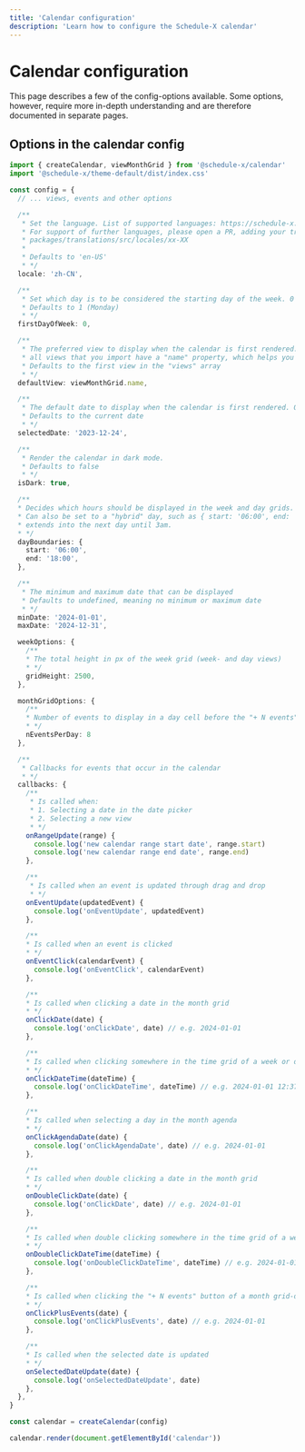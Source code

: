 ```yaml
---
title: 'Calendar configuration'
description: 'Learn how to configure the Schedule-X calendar'
---
```


# Calendar configuration

This page describes a few of the config-options available. Some options, however, require more
in-depth understanding and are therefore documented in separate pages.

## Options in the calendar config

```ts
import { createCalendar, viewMonthGrid } from '@schedule-x/calendar'
import '@schedule-x/theme-default/dist/index.css'

const config = {
  // ... views, events and other options

  /**
   * Set the language. List of supported languages: https://schedule-x.dev/docs/calendar/supported-languages
   * For support of further languages, please open a PR, adding your translations under the folder:
   * packages/translations/src/locales/xx-XX
   *
   * Defaults to 'en-US'
   * */
  locale: 'zh-CN',

  /**
   * Set which day is to be considered the starting day of the week. 0 = Sunday, 1 = Monday, (...other days) 6 = Saturday
   * Defaults to 1 (Monday)
   * */
  firstDayOfWeek: 0,

  /**
   * The preferred view to display when the calendar is first rendered.
   * all views that you import have a "name" property, which helps you identify them.
   * Defaults to the first view in the "views" array
   * */
  defaultView: viewMonthGrid.name,

  /**
   * The default date to display when the calendar is first rendered. Only accepts YYYY-MM-DD format.
   * Defaults to the current date
   * */
  selectedDate: '2023-12-24',

  /**
   * Render the calendar in dark mode.
   * Defaults to false
   * */
  isDark: true,

  /**
  * Decides which hours should be displayed in the week and day grids. Defaults to midnight - midnight (a full day)
  * Can also be set to a "hybrid" day, such as { start: '06:00', end: '03:00' }, meaning each day starts at 6am but
  * extends into the next day until 3am.
  * */
  dayBoundaries: {
    start: '06:00',
    end: '18:00',
  },

  /**
   * The minimum and maximum date that can be displayed
   * Defaults to undefined, meaning no minimum or maximum date
   * */
  minDate: '2024-01-01',
  maxDate: '2024-12-31',

  weekOptions: {
    /**
    * The total height in px of the week grid (week- and day views)
    * */
    gridHeight: 2500,
  },

  monthGridOptions: {
    /**
    * Number of events to display in a day cell before the "+ N events" button is shown
    * */
    nEventsPerDay: 8
  },

  /**
   * Callbacks for events that occur in the calendar
   * */
  callbacks: {
    /**
     * Is called when:
     * 1. Selecting a date in the date picker
     * 2. Selecting a new view
     * */
    onRangeUpdate(range) {
      console.log('new calendar range start date', range.start)
      console.log('new calendar range end date', range.end)
    },

    /**
     * Is called when an event is updated through drag and drop
     * */
    onEventUpdate(updatedEvent) {
      console.log('onEventUpdate', updatedEvent)
    },

    /**
    * Is called when an event is clicked
    * */
    onEventClick(calendarEvent) {
      console.log('onEventClick', calendarEvent)
    },

    /**
    * Is called when clicking a date in the month grid
    * */
    onClickDate(date) {
      console.log('onClickDate', date) // e.g. 2024-01-01
    },

    /**
    * Is called when clicking somewhere in the time grid of a week or day view
    * */
    onClickDateTime(dateTime) {
      console.log('onClickDateTime', dateTime) // e.g. 2024-01-01 12:37
    },

    /**
    * Is called when selecting a day in the month agenda
    * */
    onClickAgendaDate(date) {
      console.log('onClickAgendaDate', date) // e.g. 2024-01-01
    },

    /**
    * Is called when double clicking a date in the month grid
    * */
    onDoubleClickDate(date) {
      console.log('onClickDate', date) // e.g. 2024-01-01
    },

    /**
    * Is called when double clicking somewhere in the time grid of a week or day view
    * */
    onDoubleClickDateTime(dateTime) {
      console.log('onDoubleClickDateTime', dateTime) // e.g. 2024-01-01 12:37
    },

    /**
    * Is called when clicking the "+ N events" button of a month grid-day
    * */
    onClickPlusEvents(date) {
      console.log('onClickPlusEvents', date) // e.g. 2024-01-01
    },

    /**
    * Is called when the selected date is updated
    * */
    onSelectedDateUpdate(date) {
      console.log('onSelectedDateUpdate', date)
    },
  },
}

const calendar = createCalendar(config)

calendar.render(document.getElementById('calendar'))
```
